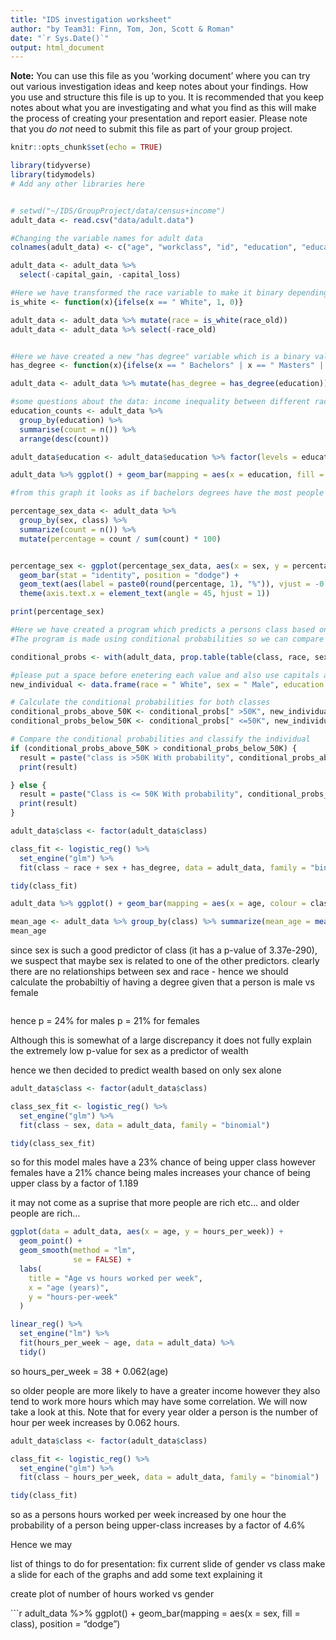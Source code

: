 ```yaml
---
title: "IDS investigation worksheet"
author: "by Team31: Finn, Tom, Jon, Scott & Roman"
date: "`r Sys.Date()`"
output: html_document
---
```


**Note:** You can use this file as you 'working document' where you can try out various investigation ideas and keep notes about your findings. How you use and structure this file is up to you. It is recommended that you keep notes about what you are investigating and what you find as this will make the process of creating your presentation and report easier. Please note that you _do not_ need to submit this file as part of your group project.



```r
knitr::opts_chunk$set(echo = TRUE)
```


```r
library(tidyverse)
library(tidymodels)
# Add any other libraries here



```


```r
# setwd("~/IDS/GroupProject/data/census+income")
adult_data <- read.csv("data/adult.data")

#Changing the variable names for adult data
colnames(adult_data) <- c("age", "workclass", "id", "education", "education-num", "marital-status", "occupation", "relationship", "race_old", "sex", "capital_gain", "capital_loss", "hours_per_week", "native-country", "class")

adult_data <- adult_data %>% 
  select(-capital_gain, -capital_loss)

#Here we have transformed the race variable to make it binary depending on if the person is white or not (1 for white 0 for other)
is_white <- function(x){ifelse(x == " White", 1, 0)}

adult_data <- adult_data %>% mutate(race = is_white(race_old))
adult_data <- adult_data %>% select(-race_old)


#Here we have created a new "has degree" variable which is a binary value taking on 1 if the person has a degree
has_degree <- function(x){ifelse(x == " Bachelors" | x == " Masters" | x == " Doctorate", 1, 0)}

adult_data <- adult_data %>% mutate(has_degree = has_degree(education))

```

```r
#some questions about the data: income inequality between different races/genders/nationalities ; class based on type of degree ; correlation between class and age; correlation between race/gender and age E.G do certain races/genders live longer than others.
education_counts <- adult_data %>%
  group_by(education) %>%
  summarise(count = n()) %>%
  arrange(desc(count))

adult_data$education <- adult_data$education %>% factor(levels = education_counts$education)

adult_data %>% ggplot() + geom_bar(mapping = aes(x = education, fill = class), position = "dodge") + theme(axis.text.x = element_text(angle = 45, hjust = 1))

#from this graph it looks as if bachelors degrees have the most people in upper class, however this does not take into account the fact that more people have bachelos in comparison to master, phd, etc..
```


```r
percentage_sex_data <- adult_data %>%
  group_by(sex, class) %>%
  summarize(count = n()) %>%
  mutate(percentage = count / sum(count) * 100)


percentage_sex <- ggplot(percentage_sex_data, aes(x = sex, y = percentage, fill = class)) +
  geom_bar(stat = "identity", position = "dodge") +
  geom_text(aes(label = paste0(round(percentage, 1), "%")), vjust = -0.5, position = position_dodge(width = 0.9)) +
  theme(axis.text.x = element_text(angle = 45, hjust = 1))

print(percentage_sex)
```
```r
#Here we have created a program which predicts a persons class based on the other variable.
#The program is made using conditional probabilities so we can compare this model to that of a linear regression once we make a linear regression model.

conditional_probs <- with(adult_data, prop.table(table(class, race, sex, education), margin = 1))

#please put a space before enetering each value and also use capitals at start
new_individual <- data.frame(race = " White", sex = " Male", education = " Bachelors")

# Calculate the conditional probabilities for both classes
conditional_probs_above_50K <- conditional_probs[" >50K", new_individual$race, new_individual$sex, new_individual$education]
conditional_probs_below_50K <- conditional_probs[" <=50K", new_individual$race, new_individual$sex, new_individual$education]

# Compare the conditional probabilities and classify the individual
if (conditional_probs_above_50K > conditional_probs_below_50K) {
  result = paste("class is >50K With probability", conditional_probs_above_50K, sep = " ")
  print(result)

} else {
  result = paste("Class is <= 50K With probability", conditional_probs_below_50K, sep = " ")
  print(result)
}
```

``` r

adult_data$class <- factor(adult_data$class)

class_fit <- logistic_reg() %>%
  set_engine("glm") %>%
  fit(class ~ race + sex + has_degree, data = adult_data, family = "binomial")

tidy(class_fit)

```


``` r
adult_data %>% ggplot() + geom_bar(mapping = aes(x = age, colour = class))

mean_age <- adult_data %>% group_by(class) %>% summarize(mean_age = mean(age))
mean_age

```

since sex is such a good predictor of class (it has a p-value of 3.37e-290), we suspect that maybe sex is related to one of the other predictors. clearly there are no relationships between sex and race - hence we should calculate the probabiltiy of having a degree given that a person is male vs female
``` r

```
hence p = 24% for males
      p = 21% for females 
      
Although this is somewhat of a large discrepancy it does not fully explain the extremely low p-value for sex as a predictor of wealth 

hence we then decided to predict wealth based on only sex alone

``` r

adult_data$class <- factor(adult_data$class)

class_sex_fit <- logistic_reg() %>%
  set_engine("glm") %>%
  fit(class ~ sex, data = adult_data, family = "binomial")

tidy(class_sex_fit)
```

so for this model males have a 23% chance of being upper class
however females have a 21% chance
being males increases your chance of being upper class by a factor of 1.189




it may not come as a suprise that more people are rich etc... and older people are rich...

```r

ggplot(data = adult_data, aes(x = age, y = hours_per_week)) +
  geom_point() +
  geom_smooth(method = "lm", 
              se = FALSE) +
  labs(
    title = "Age vs hours worked per week",
    x = "age (years)",
    y = "hours-per-week"
  )

linear_reg() %>%
  set_engine("lm") %>%
  fit(hours_per_week ~ age, data = adult_data) %>%
  tidy()

```
so hours_per_week = 38 + 0.062(age)

so older people are more likely to have a greater income however they also tend to work more hours which may have some correlation. We will now take a look at this. Note that for every year older a person is the number of hour per week increases by 0.062 hours.

```r

adult_data$class <- factor(adult_data$class)

class_fit <- logistic_reg() %>%
  set_engine("glm") %>%
  fit(class ~ hours_per_week, data = adult_data, family = "binomial")

tidy(class_fit)

```
so as a persons hours worked per week increased by one hour the probability of a person being upper-class increases by a factor of 4.6%

Hence we may

list of things to do for presentation:
fix current slide of gender vs class
make a slide for each of the graphs and add some text explaining it

create plot of number of hours worked vs gender

```r
adult_data %>% ggplot() + geom_bar(mapping = aes(x = sex, fill = class), position = "dodge")

